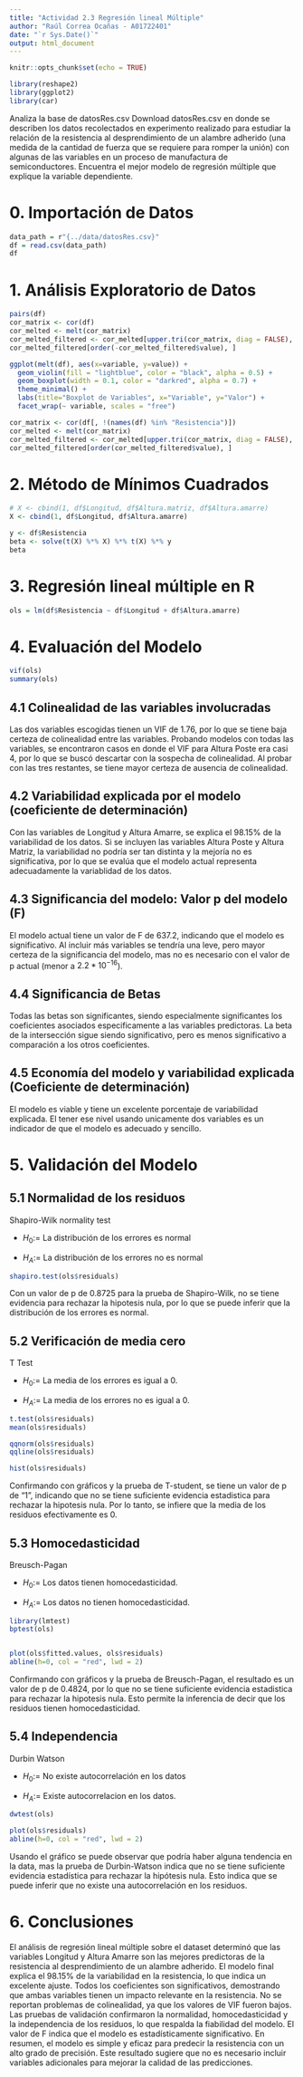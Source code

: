 ```yaml
---
title: "Actividad 2.3 Regresión lineal Múltiple"
author: "Raúl Correa Ocañas - A01722401"
date: "`r Sys.Date()`"
output: html_document
---
```


```r
knitr::opts_chunk$set(echo = TRUE)

library(reshape2)
library(ggplot2)
library(car)
```

Analiza la base de datosRes.csv Download datosRes.csv en donde se describen los datos recolectados en experimento realizado para estudiar la relación de la resistencia al desprendimiento de un alambre adherido (una medida de la cantidad de fuerza que se requiere para romper la unión) con algunas de las variables en un proceso de manufactura de semiconductores. Encuentra el mejor modelo de regresión múltiple que explique la variable dependiente.

# 0. Importación de Datos

```r
data_path = r"{../data/datosRes.csv}"
df = read.csv(data_path)
df
```


# 1. Análisis Exploratorio de Datos

```r
pairs(df)
cor_matrix <- cor(df)
cor_melted <- melt(cor_matrix)
cor_melted_filtered <- cor_melted[upper.tri(cor_matrix, diag = FALSE), ]
cor_melted_filtered[order(-cor_melted_filtered$value), ]

ggplot(melt(df), aes(x=variable, y=value)) + 
  geom_violin(fill = "lightblue", color = "black", alpha = 0.5) +
  geom_boxplot(width = 0.1, color = "darkred", alpha = 0.7) + 
  theme_minimal() +
  labs(title="Boxplot de Variables", x="Variable", y="Valor") +
  facet_wrap(~ variable, scales = "free")

```

```r
cor_matrix <- cor(df[, !(names(df) %in% "Resistencia")])
cor_melted <- melt(cor_matrix)
cor_melted_filtered <- cor_melted[upper.tri(cor_matrix, diag = FALSE), ]
cor_melted_filtered[order(cor_melted_filtered$value), ]
```


# 2. Método de Mínimos Cuadrados

```r
# X <- cbind(1, df$Longitud, df$Altura.matriz, df$Altura.amarre)
X <- cbind(1, df$Longitud, df$Altura.amarre)

y <- df$Resistencia
beta <- solve(t(X) %*% X) %*% t(X) %*% y
beta
```

# 3. Regresión lineal múltiple en R

```r
ols = lm(df$Resistencia ~ df$Longitud + df$Altura.amarre)
```

# 4. Evaluación del Modelo

```r
vif(ols)
summary(ols)
```

## 4.1 Colinealidad de las variables involucradas

Las dos variables escogidas tienen un VIF de 1.76, por lo que se tiene baja certeza de colinealidad entre las variables. Probando modelos con todas las variables, se encontraron casos en donde el VIF para Altura Poste era casi 4, por lo que se buscó descartar con la sospecha de colinealidad. Al probar con las tres restantes, se tiene mayor certeza de ausencia de colinealidad.

## 4.2 Variabilidad explicada por el modelo (coeficiente de determinación)

Con las variables de Longitud y Altura Amarre, se explica el 98.15% de la variabilidad de los datos. Si se incluyen las variables Altura Poste y Altura Matriz, la variabilidad no podría ser tan distinta y la mejoría no es significativa, por lo que se evalúa que el modelo actual representa adecuadamente la variablidad de los datos.

## 4.3 Significancia del modelo: Valor p del modelo (F)

El modelo actual tiene un valor de F de 637.2, indicando que el modelo es significativo. Al incluir más variables se tendría una leve, pero mayor certeza de la significancia del modelo, mas no es necesario con el valor de p actual (menor a $2.2 * 10^{-16}$).

## 4.4 Significancia de Betas

Todas las betas son significantes, siendo especialmente significantes los coeficientes asociados especificamente a las variables predictoras. La beta de la intersección sigue siendo significativo, pero es menos significativo a comparación a los otros coeficientes.

## 4.5 Economía del modelo y variabilidad explicada (Coeficiente de determinación)

El modelo es viable y tiene un excelente porcentaje de variabilidad explicada. El tener ese nivel usando unicamente dos variables es un indicador de que el modelo es adecuado y sencillo.

# 5. Validación del Modelo

## 5.1 Normalidad de los residuos

Shapiro-Wilk normality test

-   $H_0:=$ La distribución de los errores es normal

-   $H_A:=$ La distribución de los errores no es normal

```r
shapiro.test(ols$residuals)
```
Con un valor de p de 0.8725 para la prueba de Shapiro-Wilk, no se tiene evidencia para rechazar la hipotesis nula, por lo que se puede inferir que la distribución de los errores es normal.


## 5.2 Verificación de media cero

T Test

-   $H_0:=$ La media de los errores es igual a 0.

-   $H_A:=$ La media de los errores no es igual a 0.

```r
t.test(ols$residuals)
mean(ols$residuals)

qqnorm(ols$residuals)
qqline(ols$residuals)

hist(ols$residuals)
```

Confirmando con gráficos y la prueba de T-student, se tiene un valor de p de "1", indicando que no se tiene suficiente evidencia estadistica para rechazar la hipotesis nula. Por lo tanto, se infiere que la media de los residuos efectivamente es 0.

## 5.3 Homocedasticidad

Breusch-Pagan

-   $H_0:=$ Los datos tienen homocedasticidad.

-   $H_A:=$ Los datos no tienen homocedasticidad.

```r
library(lmtest)
bptest(ols)


plot(ols$fitted.values, ols$residuals)
abline(h=0, col = "red", lwd = 2)
```

Confirmando con gráficos y la prueba de Breusch-Pagan, el resultado es un valor de p de 0.4824, por lo que no se tiene suficiente evidencia estadistica para rechazar la hipotesis nula. Esto permite la inferencia de decir que los residuos tienen homocedasticidad.

## 5.4 Independencia

Durbin Watson

-   $H_0:=$ No existe autocorrelación en los datos

-   $H_A:=$ Existe autocorrelacion en los datos.

```r
dwtest(ols)

plot(ols$residuals)
abline(h=0, col = "red", lwd = 2)
```

Usando el gráfico se puede observar que podría haber alguna tendencia en la data, mas la prueba de Durbin-Watson indica que no se tiene suficiente evidencia estadística para rechazar la hipótesis nula. Esto indica que se puede inferir que no existe una autocorrelación en los residuos.

# 6. Conclusiones

El análisis de regresión lineal múltiple sobre el dataset determinó que las variables Longitud y Altura Amarre son las mejores predictoras de la resistencia al desprendimiento de un alambre adherido. El modelo final explica el 98.15% de la variabilidad en la resistencia, lo que indica un excelente ajuste. Todos los coeficientes son significativos, demostrando que ambas variables tienen un impacto relevante en la resistencia. No se reportan problemas de colinealidad, ya que los valores de VIF fueron bajos. Las pruebas de validación confirmaron la normalidad, homocedasticidad y la independencia de los residuos, lo que respalda la fiabilidad del modelo. El valor de F indica que el modelo es estadísticamente significativo. En resumen, el modelo es simple y eficaz para predecir la resistencia con un alto grado de precisión. Este resultado sugiere que no es necesario incluir variables adicionales para mejorar la calidad de las predicciones.
